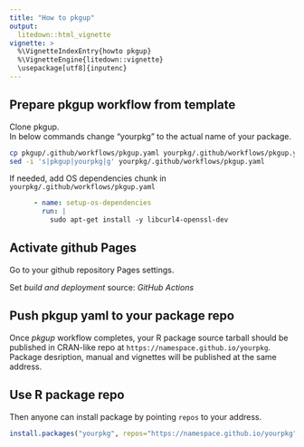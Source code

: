 ```yaml
---
title: "How to pkgup"
output:
  litedown::html_vignette
vignette: >
  %\VignetteIndexEntry{howto pkgup}
  %\VignetteEngine{litedown::vignette}
  \usepackage[utf8]{inputenc}
---
```


## Prepare pkgup workflow from template

Clone pkgup.  
In below commands change "yourpkg" to the actual name of your package.  
```sh
cp pkgup/.github/workflows/pkgup.yaml yourpkg/.github/workflows/pkgup.yaml
sed -i 's|pkgup|yourpkg|g' yourpkg/.github/workflows/pkgup.yaml
```

If needed, add OS dependencies chunk in `yourpkg/.github/workflows/pkgup.yaml`
```yaml
      - name: setup-os-dependencies
        run: |
          sudo apt-get install -y libcurl4-openssl-dev
```

## Activate github Pages

Go to your github repository Pages settings.

Set _build and deployment_ source: _GitHub Actions_

## Push pkgup yaml to your package repo

Once _pkgup_ workflow completes, your R package source tarball should be published in CRAN-like repo at `https://namespace.github.io/yourpkg`. Package desription, manual and vignettes will be published at the same address.

## Use R package repo

Then anyone can install package by pointing `repos` to your address.
```r
install.packages("yourpkg", repos="https://namespace.github.io/yourpkg")
```
